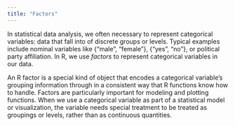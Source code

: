 ```yaml
---
title: "Factors"
---
```


In statistical data analysis, we often necessary to represent categorical variables: data that fall into of discrete
groups or levels. Typical examples include nominal variables like {"male", "female"}, {"yes", "no"}, or political party
affiliation. In R, we use *factors* to represent categorical variables in our data.

An R factor is a special kind of object that encodes a categorical variable's grouping information through in a
consistent way that R functions know how to handle. Factors are particularly important for modeling and plotting
functions. When we use a categorical variable as part of a statistical model or visualization, the variable needs
special treatment to be treated as groupings or levels, rather than as continuous quantities. 

